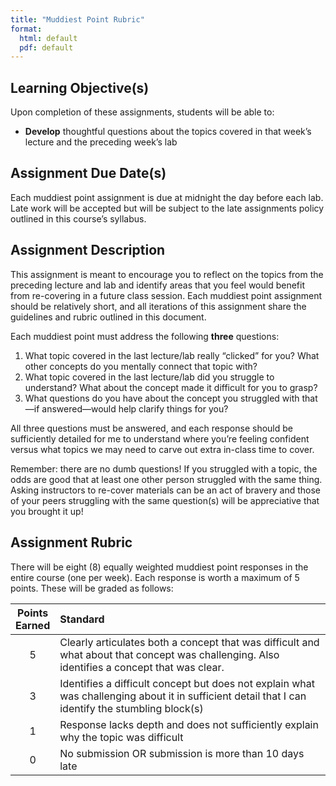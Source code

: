 ```yaml
---
title: "Muddiest Point Rubric"
format:
  html: default
  pdf: default
---
```


## Learning Objective(s)

Upon completion of these assignments, students will be able to:

- **Develop** thoughtful questions about the topics covered in that week's lecture and the preceding week's lab

## Assignment Due Date(s)

Each muddiest point assignment is due at midnight the day before each lab. Late work will be accepted but will be subject to the late assignments policy outlined in this course's syllabus.

## Assignment Description

This assignment is meant to encourage you to reflect on the topics from the preceding lecture and lab and identify areas that you feel would benefit from re-covering in a future class session. Each muddiest point assignment should be relatively short, and all iterations of this assignment share the guidelines and rubric outlined in this document.

Each muddiest point must address the following **three** questions:

1. What topic covered in the last lecture/lab really "clicked" for you? What other concepts do you mentally connect that topic with?
2. What topic covered in the last lecture/lab did you struggle to understand? What about the concept made it difficult for you to grasp?
3. What questions do you have about the concept you struggled with that---if answered---would help clarify things for you?

All three questions must be answered, and each response should be sufficiently detailed for me to understand where you're feeling confident versus what topics we may need to carve out extra in-class time to cover.

Remember: there are no dumb questions! If you struggled with a topic, the odds are good that at least one other person struggled with the same thing. Asking instructors to re-cover materials can be an act of bravery and those of your peers struggling with the same question(s) will be appreciative that you brought it up!

## Assignment Rubric

There will be eight (8) equally weighted muddiest point responses in the entire course (one per week). Each response is worth a maximum of 5 points. These will be graded as follows:

| Points Earned | Standard |
|:--------------:|:---------------------------------------------------------------------------------------------------------------------------|
|  5  | Clearly articulates both a concept that was difficult and what about that concept was challenging. Also identifies a concept that was clear.  |
|  3  | Identifies a difficult concept but does not explain what was challenging about it in sufficient detail that I can identify the stumbling block(s) |
|  1  | Response lacks depth and does not sufficiently explain why the topic was difficult |
|  0  | No submission OR submission is more than 10 days late |
